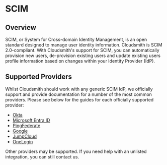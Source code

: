 # SCIM

## Overview

SCIM, or System for Cross-domain Identity Management, is an open standard designed to manage user identity information. Cloudsmith is SCIM 2.0-compliant. With Cloudsmith's support for SCIM, you can automatically provision new users, de-provision existing users and update existing users profile information based on changes within your Identity Provider (IdP).

## Supported Providers

Whilst Cloudsmith should work with any generic SCIM IdP, we officially support and provide documentation for a number of the most common providers. Please see below for the guides for each officially supported provider:

- [Okta](/securing-your-workspace/scim-with-okta)
- [Microsoft Entra ID](/securing-your-workspace/scim-with-microsoft-entra-id)
- [PingFederate](/securing-your-workspace/scim-with-pingfederate)
- [Google](/securing-your-workspace/scim-with-google) 
- [JumpCloud](/securing-your-workspace/single-sign-on-with-jumpcloud) 
- [OneLogin](/securing-your-workspace/single-sign-on-with-onelogin)

Other providers may be supported. If you need help with an unlisted integration, you can still contact us.

